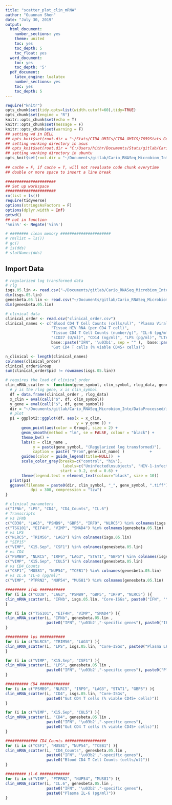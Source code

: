 ```yaml
---
title: "scatter_plot_clin_mRNA"
author: "Guannan Shen"
date: "July 30, 2019"
output: 
  html_document:
    number_sections: yes
    theme: united
    toc: yes
    toc_depth: 5
    toc_float: yes
  word_document:
    toc: yes
    toc_depth: '5'
  pdf_document:
    latex_engine: lualatex
    number_sections: yes
    toc: yes
    toc_depth: 5
---
```


```r
require("knitr")
opts_chunk$set(tidy.opts=list(width.cutoff=60),tidy=TRUE)
opts_chunk$set(engine = "R")
knitr::opts_chunk$set(echo = T)
knitr::opts_chunk$set(message = F)
knitr::opts_chunk$set(warning = F)
## setting wd in DELL
## opts_knit$set(root.dir = "~/Stats/CIDA_OMICs/CIDA_OMICS/7659Stats_Genetics/HW5/")
## setting working directory in asus 
## opts_knit$set(root.dir = "C:/Users/hithr/Documents/Stats/gitlab/Cario_RNASeq_Microbiom_Inte/DataRaw/") 
## setting working directory in ubuntu
opts_knit$set(root.dir = "~/Documents/gitlab/Cario_RNASeq_Microbiom_Inte/DataProcessed/interferome/")
                                                 
## cache = F, if cache = T, will not revaluate code chunk everytime
## double or more space to insert a line break
```


```r
######################
## Set up workspace
######################
rm(list = ls())
require(tidyverse)
options(stringsAsFactors = F)
options(dplyr.width = Inf)
getwd()
## not in function
'%nin%' <- Negate('%in%')

# ######## clean memory ######################
# rm(list = ls())
# gc()
# is(dds)
# slotNames(dds)

```

## Import Data

```r
# regularized log transformed data
# rlg
isgs.05.lin <- read.csv("~/Documents/gitlab/Cario_RNASeq_Microbiom_Inte/DataProcessed/corr/isgs.05.lin.csv", row.names = 1)
dim(isgs.05.lin)
genesbeta.05.lin <- read.csv("~/Documents/gitlab/Cario_RNASeq_Microbiom_Inte/DataProcessed/corr/genesbeta.05.lin.csv", row.names = 1)
dim(genesbeta.05.lin)

# clinical data
clinical_order <- read.csv("clinical_order.csv")
clinical_names <- c("Blood CD4 T Cell Counts (cells/ul)", "Plasma Viral Load", 
                    "Tissue HIV RNA (per CD4 T cell)",
                    "Tissue CD4 T Cell Counts (number/g)", "IL-6 (pg/ml)", "CRP (ug/ml)", "iFABP (pg/ml)",
                    "sCD27 (U/ml)", "CD14 (ng/ml)", "LPS (pg/ml)", "LTA (OD)", 
                    base::paste("IFN", '\u03b1', sep = "" ),  base::paste("IFN", '\u03b2', sep = "" ),
                    "Gut CD4 T cells (% viable CD45+ cells)")

n_clinical <- length(clinical_names)
colnames(clinical_order)
clinical_order$Group
sum(clinical_order$pid != rownames(isgs.05.lin))
```

```r
# requires the load of clinical_order
clin_mRNA_scatter <- function(gene_symbol, clin_symbol, rlog_data, genelist_name, clin_name){
  # y is the rlog gene, x is clin_symbol
  df = data.frame(clinical_order , rlog_data)
  x_clin = eval(call("$", df, clin_symbol))
  y_gene = eval(call("$", df, gene_symbol))
  dir = "~/Documents/gitlab/Cario_RNASeq_Microbiom_Inte/DataProcessed/interferome/plots/clin_mRNA/"
  # plot 
  p1 = ggplot2::ggplot(df, aes(x = x_clin, 
                               y = y_gene )) +
       geom_point(aes(color = Group), size = 2) +
       geom_smooth(method = "lm", se = FALSE, colour = "black") +
       theme_bw() +
       labs(x = clin_name ,
            y = paste(gene_symbol, "(Regularized log transformed)"),
            caption = paste( "From",genelist_name) )           +
       guides(color = guide_legend(title=NULL))  + 
       scale_color_grey(breaks=c("control", "hiv"),
                         labels=c("Uninfected\nsubjects", "HIV-1-infected\nsubjects"),
                        start = 0.2, end = 0.6) +
       theme(legend.text = element_text(colour="black", size = 10))
  print(p1)
  ggsave(filename = paste0(dir, clin_symbol, "_", gene_symbol, ".tiff"),
           dpi = 300, compression = "lzw")
}
```

```r
# clinical parameters
c("IFNb", "LPS", "CD4", "CD4_Counts", "IL.6")
# Transcripts
# vs IFNb
c("CD38", "LAG3", "PSMB9", "GBP5", "IRF9", "NLRC5") %in% colnames(isgs.05.lin)
c("TSG101", "EIF4H", "VIMP", "SMAD4") %in% colnames(genesbeta.05.lin)
# vs LPS
c("NLRC5", "TRIM56", "LAG3") %in% colnames(isgs.05.lin)
# "SEP15"
c("VIMP", "X15.Sep", "CSF1") %in% colnames(genesbeta.05.lin)
# vs CD4
c("PSMB9", "NLRC5", "IRF9", "LAG3", "STAT1", "GBP5") %in% colnames(isgs.05.lin)
c("VIMP", "X15.Sep", "CUL5") %in% colnames(genesbeta.05.lin)
# vs CD4_Counts
c("CSF1", "MUS81", "NUP54", "TCEB1") %in% colnames(genesbeta.05.lin)
# vs IL.6 "IL-6 (pg/ml)"
c("VIMP", "PTPRN2", "NUP54", "MUS81") %in% colnames(genesbeta.05.lin)

######### ifnb ###########
for (i in c("CD38", "LAG3", "PSMB9", "GBP5", "IRF9", "NLRC5") ){
clin_mRNA_scatter(i, "IFNb", isgs.05.lin, "Core-ISGs", paste0("IFN", '\u03b2'))
}

for (i in c("TSG101", "EIF4H", "VIMP", "SMAD4") ){
clin_mRNA_scatter(i, "IFNb", genesbeta.05.lin , 
                  paste0("IFN", '\u03b2',"-specific genes"), paste0("IFN", '\u03b2'))
}

########## lps ###########
for (i in c("NLRC5", "TRIM56", "LAG3") ){
clin_mRNA_scatter(i, "LPS", isgs.05.lin, "Core-ISGs", paste0("Plasma LPS (pg/ml)"))
}

for (i in c("VIMP", "X15.Sep", "CSF1") ){
clin_mRNA_scatter(i, "LPS", genesbeta.05.lin , 
                  paste0("IFN", '\u03b2',"-specific genes"), paste0("Plasma LPS (pg/ml)"))
}

########## CD4 #############
for (i in c("PSMB9", "NLRC5", "IRF9", "LAG3", "STAT1", "GBP5") ){
clin_mRNA_scatter(i, "CD4", isgs.05.lin, "Core-ISGs", 
                  paste0("Gut CD4 T cells (% viable CD45+ cells)"))
}

for (i in c("VIMP", "X15.Sep", "CUL5") ){
clin_mRNA_scatter(i, "CD4", genesbeta.05.lin , 
                  paste0("IFN", '\u03b2',"-specific genes"), 
                  paste0("Gut CD4 T cells (% viable CD45+ cells)"))
}

############## CD4_Counts ################## 
for (i in c("CSF1", "MUS81", "NUP54", "TCEB1") ){
clin_mRNA_scatter(i, "CD4_Counts", genesbeta.05.lin , 
                  paste0("IFN", '\u03b2',"-specific genes"), 
                  paste0("Blood CD4 T Cell Counts (cells/ul)"))
}

######### il-6 #############
for (i in c("VIMP", "PTPRN2", "NUP54", "MUS81") ){
clin_mRNA_scatter(i, "IL.6", genesbeta.05.lin , 
                  paste0("IFN", '\u03b2',"-specific genes"), 
                  paste0("Plasma IL-6 (pg/ml)"))
}

```
